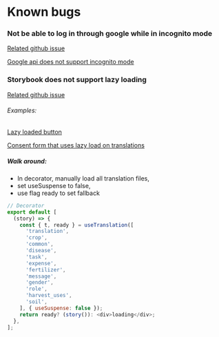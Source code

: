
<Meta title="Docs/bugs" />

# Known bugs

### Not be able to log in through google while in incognito mode

[Related github issue](https://github.com/anthonyjgrove/react-google-login/issues/378)

[Google api does not support incognito mode](https://github.com/anthonyjgrove/react-google-login/issues/378#issuecomment-723535656)

### Storybook does not support lazy loading

[Related github issue](https://github.com/storybookjs/storybook/issues/6885)

###### Examples:

[Lazy loaded button](http://localhost:6006/?path=/story/bugs-suspensetypeerror--lazy-loaded-button)

[Consent form that uses lazy load on translations](http://localhost:6006/?path=/story/bugs-suspensetypeerror--i-18-lazyload)

##### Walk around:

- In decorator, manually load all translation files,
- set useSuspense to false,
- use flag ready to set fallback

```js
// Decorator
export default [
  (story) => {
    const { t, ready } = useTranslation([
      'translation',
      'crop',
      'common',
      'disease',
      'task',
      'expense',
      'fertilizer',
      'message',
      'gender',
      'role',
      'harvest_uses',
      'soil',
    ], { useSuspense: false });
    return ready? (story()): <div>loading</div>;
  },
];
```
